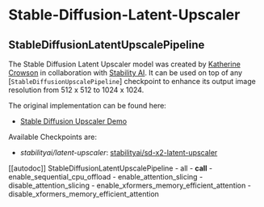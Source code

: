 <!--Copyright 2023 The HuggingFace Team. All rights reserved.

Licensed under the Apache License, Version 2.0 (the "License"); you may not use this file except in compliance with
the License. You may obtain a copy of the License at

http://www.apache.org/licenses/LICENSE-2.0

Unless required by applicable law or agreed to in writing, software distributed under the License is distributed on
an "AS IS" BASIS, WITHOUT WARRANTIES OR CONDITIONS OF ANY KIND, either express or implied. See the License for the
specific language governing permissions and limitations under the License.
-->

# Stable-Diffusion-Latent-Upscaler

## StableDiffusionLatentUpscalePipeline

The Stable Diffusion Latent Upscaler model was created by [Katherine Crowson](https://github.com/crowsonkb/k-diffusion) in collaboration with [Stability AI](https://stability.ai/). It can be used on top of any [`StableDiffusionUpscalePipeline`] checkpoint to enhance its output image resolution from 512 x 512 to 1024 x 1024.

The original implementation can be found here: 
- [Stable Diffusion Upscaler Demo](https://colab.research.google.com/drive/1o1qYJcFeywzCIdkfKJy7cTpgZTCM2EI4)

Available Checkpoints are:
- *stabilityai/latent-upscaler*: [stabilityai/sd-x2-latent-upscaler](https://huggingface.co/stabilityai/sd-x2-latent-upscaler)


[[autodoc]] StableDiffusionLatentUpscalePipeline
	- all
	- __call__
	- enable_sequential_cpu_offload
	- enable_attention_slicing
	- disable_attention_slicing
	- enable_xformers_memory_efficient_attention
	- disable_xformers_memory_efficient_attention